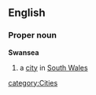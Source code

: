 ==English==
===Proper noun===
{{wikipedia}}
'''Swansea'''
# a [[city]] in [[South Wales]]
[[category:Cities]]